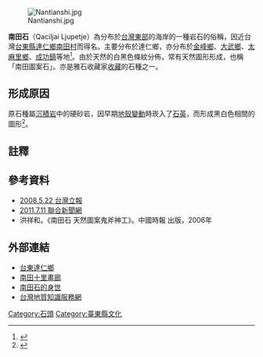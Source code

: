[[File:Nantianshi.jpg|thumb]]

'''南田石'''（Qaciljai Ljupetje）為分布於[[台灣東部|台灣東部]]的海岸的一種岩石的俗稱，因近台灣[[台東縣|台東縣]][[達仁鄉|達仁鄉]][[南田村|南田村]]而得名。主要分布於達仁鄉，亦分布於[[金峰鄉_(台灣)|金峰鄉]]、[[大武鄉_(台灣)|大武鄉]]、[[太麻里鄉|太麻里鄉]]、[[成功鎮|成功鎮]]等地<ref>{{Cite news|url=http://www.libertytimes.com.tw/2006/new/dec/12/today-south1.htm|title=金峰鄉南田石 給你好看|author=王秀亭|publisher=自由時報|date=2006-12-12|deadurl=yes|archiveurl=https://web.archive.org/web/20070107100956/http://www.libertytimes.com.tw/2006/new/dec/12/today-south1.htm|archivedate=2007-01-07|accessdate=2013-01-27}}</ref>。由於天然的白黑色條紋分佈，常有天然圖形形成，也稱「南田圖案石」。亦是雅石收藏家[[收藏|收藏]]的石種之一。

==形成原因==
原石種屬[[沉積岩|沉積岩]]中的硬砂岩，因早期[[造山運動|地殼變動]]{{Why|reason=為什麼是地殼變動，參考來源是否真的是地質專家的說法，有確切的證據嗎，如果沒有建議拿掉。|date=2022-04-01}}時崁入了[[石英|石英]]，而形成黑白色相間的圖形<ref>{{Cite web |url=http://www.watchinese.com/article/2011/3543 |title=南田石收藏家司木炎 玩賞東海岸雅石之美 |author=烏曉蘋 |date=2011-10-27 |work=看雜誌第99期 |accessdate=2012-03-27 |archive-date=2012-03-25 |archive-url=https://web.archive.org/web/20120325224745/http://www.watchinese.com/article/2011/3543 |dead-url=no }}</ref>。

==註釋==
{{Reflist}}

==參考資料==
{{refbegin}}
*[http://www.lihpao.com/?action-viewnews-itemid-22550 2008.5.22 台灣立報]{{Wayback|url=http://www.lihpao.com/?action-viewnews-itemid-22550 |date=20160304121612 }}
*[http://udn.com/NEWS/DOMESTIC/DOM7/6450473.shtml 2011.7.11 聯合新聞網]
*洪祥和。《南田石 天然圖案鬼斧神工》。中國時報 出版，2006年
{{refend}}

==外部連結==
*[http://www.ttdaren.gov.tw/ 台東達仁鄉]{{Wayback|url=http://www.ttdaren.gov.tw/ |date=20131105035108 }}
*[https://web.archive.org/web/20070211095643/http://tw.myblog.yahoo.com/channos666 南田十里畫廊]
*[http://www.youtube.com/watch?v=I-7RPSgC2tM 南田石的身世]{{Wayback|url=http://www.youtube.com/watch?v=I-7RPSgC2tM |date=20161003220122 }}
*[http://twgeoref.moeacgs.gov.tw/GipOpenWeb/wSite/mp?mp=101 台灣地質知識服務網]{{Wayback|url=http://twgeoref.moeacgs.gov.tw/GipOpenWeb/wSite/mp?mp=101 |date=20111126094614 }}

[[Category:石頭|Category:石頭]]
[[Category:臺東縣文化|Category:臺東縣文化]]